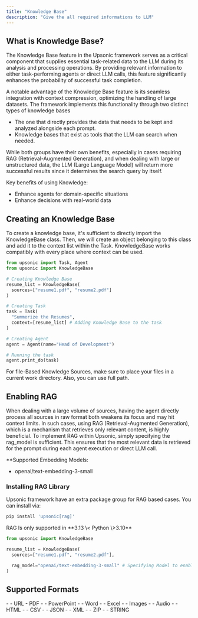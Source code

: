 ```yaml
---
title: "Knowledge Base"
description: "Give the all required informations to LLM"
---
```


## What is Knowledge Base?

The Knowledge Base feature in the Upsonic framework serves as a critical component that supplies essential task-related data to the LLM during its analysis and processing operations. By providing relevant information to either task-performing agents or direct LLM calls, this feature significantly enhances the probability of successful task completion.

A notable advantage of the Knowledge Base feature is its seamless integration with context compression, optimizing the handling of large datasets. The framework implements this functionality through two distinct types of knowledge bases 

- The one that directly provides the data that needs to be kept and analyzed alongside each prompt.
- Knowledge bases that exist as tools that the LLM can search when needed.

While both groups have their own benefits, especially in cases requiring RAG (Retrieval-Augmented Generation), and when dealing with large or unstructured data, the LLM (Large Language Model) will return more successful results since it determines the search query by itself.

<Info>
  Key benefits of using Knowledge:

  - Enhance agents for domain-specific situations
  - Enhance decisions with real-world data
</Info>

## Creating an Knowledge Base

To create a knowledge base, it's sufficient to directly import the KnowledgeBase class. Then, we will create an object belonging to this class and add it to the context list within the Task. KnowledgeBase works compatibly with every place where context can be used.

```python
from upsonic import Task, Agent
from upsonic import KnowledgeBase

# Creating Knowledge Base
resume_list = KnowledgeBase(
  sources=["resume1.pdf", "resume2.pdf"]
)

# Creating Task
task = Task(
  "Summerize the Resumes", 
  context=[resume_list] # Adding Knowledge Base to the task
)

# Creating Agent
agent = Agent(name="Head of Development")

# Running the task
agent.print_do(task)
```

<Tip>
  For file-Based Knowledge Sources, make sure to place your files in a current work directory. Also, you can use full path.
</Tip>

## Enabling RAG

When dealing with a large volume of sources, having the agent directly process all sources in raw format both weakens its focus and may hit context limits. In such cases, using RAG (Retrieval-Augmented Generation), which is a mechanism that retrieves only relevant content, is highly beneficial. To implement RAG within Upsonic, simply specifying the rag_model is sufficient. This ensures that the most relevant data is retrieved for the prompt during each agent execution or direct LLM call.

\*\*Supported Embedding Models:

- openai/text-embedding-3-small

### Installing RAG Library

Upsonic framework have an extra package group for RAG based cases. You can install via:

```bash
pip install 'upsonic[rag]'
```

<Warning>
  RAG Is only supported in **3.13 \< Python \>3.10**
</Warning>

```python
from upsonic import KnowledgeBase

resume_list = KnowledgeBase(
  sources=["resume1.pdf", "resume2.pdf"],

  rag_model="openai/text-embedding-3-small" # Specifying Model to enable rag
)
```

## Supported Formats

<CardGroup cols="2">
  <Card title="Supported Files" icon="files">
    - - URL
      - PDF
    - - PowerPoint
    - - Word
    - - Excel
    - - Images
    - - Audio
    - - HTML
    - - CSV
    - - JSON
    - - XML
    - - ZIP
  </Card>
  <Card title="Supported Variables" icon="code">
    - - STRING
  </Card>
</CardGroup>

## 